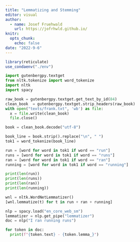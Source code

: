 ```yaml
---
title: "Lemmatizing and Stemming"
editor: visual
author:
  - name: Josef Fruehwald
    url: https://jofrhwld.github.io/
knitr: 
  opts_chunk: 
    echo: false
date: "2022-9-6"
---
```


```r
library(reticulate)
use_condaenv("./env")
```

```python
import gutenbergpy.textget
from nltk.tokenize import word_tokenize
import nltk
import spacy

raw_book = gutenbergpy.textget.get_text_by_id(84)
clean_book  = gutenbergpy.textget.strip_headers(raw_book)
with open("texts/frank.txt", 'wb') as file:
  x = file.write(clean_book)
  file.close()
```

```python
book = clean_book.decode("utf-8")
```

```python
book_line = book.strip().replace("\n", " ")
tok1 = word_tokenize(book_line)
```

```python
run = [word for word in tok1 if word == "run"]
runs = [word for word in tok1 if word == "runs"]
ran = [word for word in tok1 if word == "ran"]
running = [word for word in tok1 if word == "running"]
```

```python
print(len(run))
print(len(runs))
print(len(ran))
print(len(running))
```

```python
wnl = nltk.WordNetLemmatizer()
[wnl.lemmatize(t) for t in run + ran + running]
```

```python
nlp = spacy.load("en_core_web_sm")
lemmatizer = nlp.get_pipe("lemmatizer")
doc = nlp("I ran running runs")
```

```python
for token in doc:
  print(f"{token.text} - {token.lemma_}")

```
